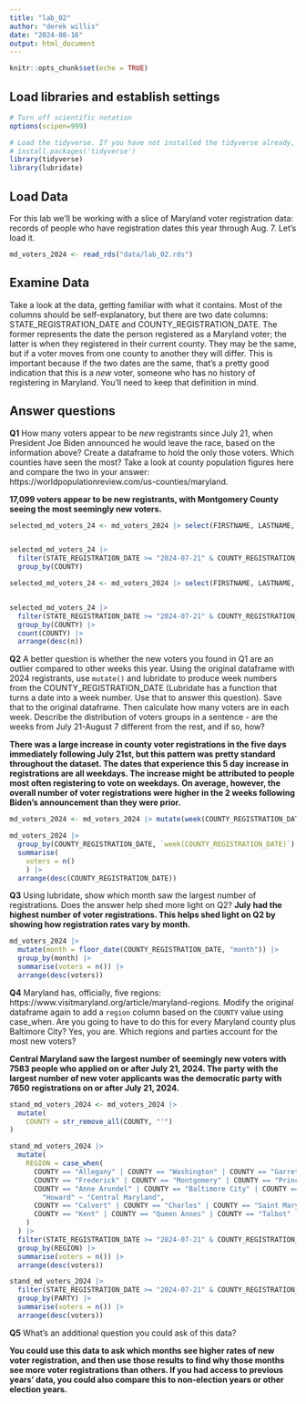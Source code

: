 ```yaml
---
title: "lab_02"
author: "derek willis"
date: "2024-08-16"
output: html_document
---
```


```r
knitr::opts_chunk$set(echo = TRUE)
```

## Load libraries and establish settings

```r
# Turn off scientific notation
options(scipen=999)

# Load the tidyverse. If you have not installed the tidyverse already, remove the # from the next line and run it first.  
# install.packages('tidyverse')
library(tidyverse)
library(lubridate)
```

## Load Data

For this lab we'll be working with a slice of Maryland voter registration data: records of people who have registration dates this year through Aug. 7. Let's load it.

```r
md_voters_2024 <- read_rds("data/lab_02.rds")
```

## Examine Data

Take a look at the data, getting familiar with what it contains. Most of the columns should be self-explanatory, but there are two date columns: STATE_REGISTRATION_DATE and COUNTY_REGISTRATION_DATE. The former represents the date the person registered as a Maryland voter; the latter is when they registered in their current county. They may be the same, but if a voter moves from one county to another they will differ. This is important because if the two dates are the same, that's a pretty good indication that this is a *new* voter, someone who has no history of registering in Maryland. You'll need to keep that definition in mind.

## Answer questions

**Q1** How many voters appear to be *new* registrants since July 21, when President Joe Biden announced he would leave the race, based on the information above? Create a dataframe to hold the only those voters. Which counties have seen the most? Take a look at county population figures here and compare the two in your answer: https://worldpopulationreview.com/us-counties/maryland.

**17,099 voters appear to be new registrants, with Montgomery County seeing the most seemingly new voters.**

```r

selected_md_voters_24 <- md_voters_2024 |> select(FIRSTNAME, LASTNAME, STATE_REGISTRATION_DATE, COUNTY_REGISTRATION_DATE, COUNTY)


selected_md_voters_24 |>
  filter(STATE_REGISTRATION_DATE >= "2024-07-21" & COUNTY_REGISTRATION_DATE >= "2024-07-21" & STATE_REGISTRATION_DATE == COUNTY_REGISTRATION_DATE) |>
  group_by(COUNTY)

```

```r

selected_md_voters_24 <- md_voters_2024 |> select(FIRSTNAME, LASTNAME, STATE_REGISTRATION_DATE, COUNTY_REGISTRATION_DATE, COUNTY)


selected_md_voters_24 |>
  filter(STATE_REGISTRATION_DATE >= "2024-07-21" & COUNTY_REGISTRATION_DATE >= "2024-07-21" & STATE_REGISTRATION_DATE == COUNTY_REGISTRATION_DATE) |>
  group_by(COUNTY) |>
  count(COUNTY) |>
  arrange(desc(n))

```


**Q2** A better question is whether the new voters you found in Q1 are an outlier compared to other weeks this year. Using the original dataframe with 2024 registrants, use `mutate()` and lubridate to produce week numbers from the COUNTY_REGISTRATION_DATE (Lubridate has a function that turns a date into a week number. Use that to answer this question). Save that to the original dataframe. Then calculate how many voters are in each week. Describe the distribution of voters groups in a sentence - are the weeks from July 21-August 7 different from the rest, and if so, how?

**There was a large increase in county voter registrations in the five days immediately following July 21st, but this pattern was pretty standard throughout the dataset. The dates that experience this 5 day increase in registrations are all weekdays. The increase might be attributed to people most often registering to vote on weekdays. On average, however, the overall number of voter registrations were higher in the 2 weeks following Biden's announcement than they were prior.**

```r

md_voters_2024 <- md_voters_2024 |> mutate(week(COUNTY_REGISTRATION_DATE))

```


```r

md_voters_2024 |>
  group_by(COUNTY_REGISTRATION_DATE, `week(COUNTY_REGISTRATION_DATE)`) |>
  summarise(
    voters = n()
    ) |>
  arrange(desc(COUNTY_REGISTRATION_DATE))

```


**Q3** Using lubridate, show which month saw the largest number of registrations. Does the answer help shed more light on Q2?
**July had the highest number of voter registrations. This helps shed light on Q2 by showing how registration rates vary by month.** 

```r

md_voters_2024 |>
  mutate(month = floor_date(COUNTY_REGISTRATION_DATE, "month")) |>
  group_by(month) |>
  summarise(voters = n()) |>
  arrange(desc(voters))

```

**Q4** Maryland has, officially, five regions: https://www.visitmaryland.org/article/maryland-regions. Modify the original dataframe again to add a `region` column based on the `COUNTY` value using case_when. Are you going to have to do this for every Maryland county plus Baltimore City? Yes, you are. Which regions and parties account for the most new voters?

**Central Maryland saw the largest number of seemingly new voters with 7583 people who applied on or after July 21, 2024. The party with the largest number of new voter applicants was the democratic party with 7650 registrations on or after July 21, 2024.** 

```r


stand_md_voters_2024 <- md_voters_2024 |>
  mutate(
    COUNTY = str_remove_all(COUNTY, "'")
)


```


```r

stand_md_voters_2024 |>
  mutate(
    REGION = case_when(
      COUNTY == "Allegany" | COUNTY == "Washington" | COUNTY == "Garrett" ~ "Western Maryland",
      COUNTY == "Frederick" | COUNTY == "Montgomery" | COUNTY == "Prince Georges" ~ "Capital Region",
      COUNTY == "Anne Arundel" | COUNTY == "Baltimore City" | COUNTY == "Baltimore County" | COUNTY == "Carroll" | COUNTY == "Harford" | COUNTY == 
        "Howard" ~ "Central Maryland",
      COUNTY == "Calvert" | COUNTY == "Charles" | COUNTY == "Saint Marys" ~ "Southern Maryland",
      COUNTY == "Kent" | COUNTY == "Queen Annes" | COUNTY == "Talbot" | COUNTY == "Caroline" | COUNTY == "Dorchester" | COUNTY == "Wicomico" | COUNTY == "Somerset" | COUNTY == "Worcester" | COUNTY == "Cecil" ~ "Eastern Shore"
    )
  ) |>
  filter(STATE_REGISTRATION_DATE >= "2024-07-21" & COUNTY_REGISTRATION_DATE >= "2024-07-21" & STATE_REGISTRATION_DATE == COUNTY_REGISTRATION_DATE) |>
  group_by(REGION) |>
  summarise(voters = n()) |>
  arrange(desc(voters))

```
```r

stand_md_voters_2024 |>
  filter(STATE_REGISTRATION_DATE >= "2024-07-21" & COUNTY_REGISTRATION_DATE >= "2024-07-21" & STATE_REGISTRATION_DATE == COUNTY_REGISTRATION_DATE) |>
  group_by(PARTY) |>
  summarise(voters = n()) |>
  arrange(desc(voters))

```


**Q5** What's an additional question you could ask of this data?

**You could use this data to ask which months see higher rates of new voter registration, and then use those results to find why those months see more voter registrations than others. If you had access to previous years' data, you could also compare this to non-election years or other election years.** 
